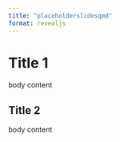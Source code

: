 ```yaml
---
title: "placeholderslidesqmd"
format: revealjs
---
```


# Title 1

body content

## Title 2

body content